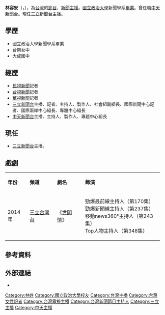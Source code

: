 {{主播資訊
| 主播頭銜     = [[三立新聞台|三立新聞台]]主播
| 主播姓名     = 林容安
| 主播英文名字 = Anny
| 主播照片檔案 =
| 主播照片尺寸 = 
| 主播照片圖說 = 
| 國籍         = {{ROC}}
| 出生地       = {{TWN}}
| 主播出生日期 = {{birth_date_and_age|1974|12|28}}
| 最高學歷     = [[國立政治大學|國立政治大學]]新聞學系畢業
| 暱稱         = 
| 綽號         = 
| 婚姻狀況     = 已婚
| 配偶         = 
| 信仰宗教     = 
| 官方網站     = http://www.facebook.com/pages/%E6%9E%97%E5%AE%B9%E5%AE%89%E7%B2%89%E7%B5%B2%E5%9C%98/146544345412411
| 備註         = 
|}}
'''林容安'''（{{lang-en|Anny}}，{{bd|1974年|12月28日|}}），為[[台灣|台灣]]的[[節目|節目]]、[[新聞主播|新聞主播]]。[[國立政治大學|國立政治大學]]新聞學系[[畢業|畢業]]。曾任職[[中天新聞台|中天新聞台]]。現任[[三立新聞台|三立新聞台]]主播。

== 學歷 ==
*國立政治大學新聞學系畢業
*台南女中
*大成國中

== 經歷 ==
*[[民視新聞台|民視新聞]]記者
*[[台視新聞|台視新聞]]記者
*[[華視新聞|華視新聞]]記者
*[[三立新聞台|三立新聞台]]主播、記者、主持人、製作人、社會組副組長、國際新聞中心記者、國際兩岸中心組長、專題中心組長
*[[中天新聞台|中天新聞台]]主播、主持人、製作人、專題中心組長
== 現任 ==
*[[三立新聞台|三立新聞台]]主播。

== 戲劇 ==
{|class="wikitable"
|- style="background:snow; color:black" align=center
|'''年份'''||'''頻道'''||'''劇名'''||'''飾演'''
|-
|2014年||[[三立台灣台|三立台灣台]]||《[[世間情|世間情]]》||勁爆最前線主持人（第170集）<br>勁爆新聞線主持人（第237集）<br>移動news360°主持人（第243集）<br>Top人物主持人（第348集）
|}

== 參考資料 ==
{{reflist}}

== 外部連結 ==
*{{Facebook|林容安粉絲團-146544345412411}}
[[Category:林姓|Category:林姓]]
[[Category:國立政治大學校友|Category:國立政治大學校友]]
[[Category:台灣主播|Category:台灣主播]]
[[Category:台灣女性記者|Category:台灣女性記者]]
[[Category:台灣電視主播|Category:台灣電視主播]]
[[Category:台灣新聞節目主持人|Category:台灣新聞節目主持人]]
[[Category:三立主播|Category:三立主播]]
[[Category:中天主播|Category:中天主播]]